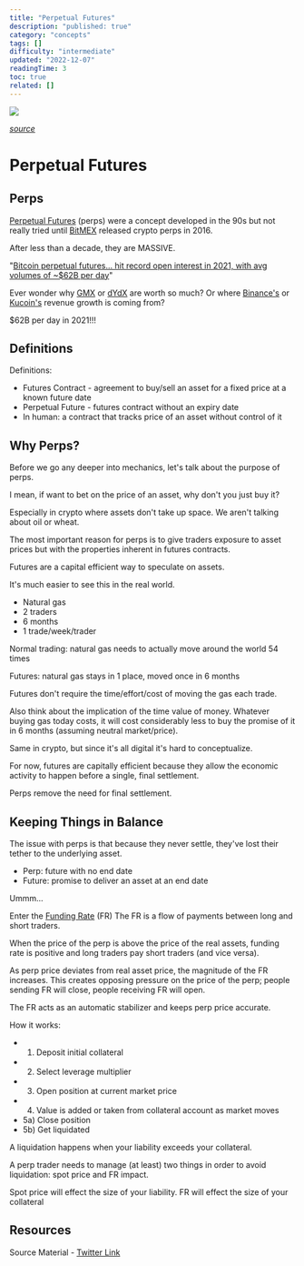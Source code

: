 ```yaml
---
title: "Perpetual Futures"
description: "published: true"
category: "concepts"
tags: []
difficulty: "intermediate"
updated: "2022-12-07"
readingTime: 3
toc: true
related: []
---
```


![](/images/perps-banner.jpeg)

[*source*](https://lh5.googleusercontent.com/ZYRLGOAvU87oNDMzaJi3QACK22TVBUsUIX02ig-wTAvbkp0LOAGYfKeju0I40GEioVWNUvBBXmeQEcwp74DMevgcCpzig9p3yiPsRMDreYtToHWITnjzxShhwMeVldBK4LbCDnG9GwcqNJYDvUWOzC0)

# Perpetual Futures

## Perps

[Perpetual Futures](https://en.wikipedia.org/wiki/Perpetual_futures) (perps) were a concept developed in the 90s but not really tried until [BitMEX](https://www.bitmex.com/) released crypto perps in 2016.

After less than a decade, they are MASSIVE.

"[Bitcoin perpetual futures... hit record open interest in 2021, with avg volumes of ~$62B per day](https://www.livemint.com/market/cryptocurrency/crypto-exchange-crosstower-introduces-perpetual-futures-trading-11649936286414.html)"

Ever wonder why [GMX](https://gmx.io/#/) or [dYdX](https://dydx.exchange/) are worth so much? Or where [Binance's](https://www.binance.com/en) or [Kucoin's](https://www.kucoin.com/) revenue growth is coming from?

$62B per day in 2021!!!

## Definitions

Definitions: 

*   Futures Contract - agreement to buy/sell an asset for a fixed price at a known future date 
*   Perpetual Future - futures contract without an expiry date 
*   In human: a contract that tracks price of an asset without control of it

## Why Perps?

Before we go any deeper into mechanics, let's talk about the purpose of perps. 

I mean, if want to bet on the price of an asset, why don't you just buy it? 

Especially in crypto where assets don't take up space. We aren't talking about oil or wheat.

The most important reason for perps is to give traders exposure to asset prices but with the properties inherent in futures contracts. 

Futures are a capital efficient way to speculate on assets.

It's much easier to see this in the real world. 

*   Natural gas 
*   2 traders 
*   6 months 
*   1 trade/week/trader 

Normal trading: natural gas needs to actually move around the world 54 times 

Futures: natural gas stays in 1 place, moved once in 6 months

Futures don't require the time/effort/cost of moving the gas each trade. 

Also think about the implication of the time value of money. Whatever buying gas today costs, it will cost considerably less to buy the promise of it in 6 months (assuming neutral market/price).

Same in crypto, but since it's all digital it's hard to conceptualize. 

For now, futures are capitally efficient because they allow the economic activity to happen before a single, final settlement. 

Perps remove the need for final settlement.

## Keeping Things in Balance

The issue with perps is that because they never settle, they've lost their tether to the underlying asset. 

*   Perp: future with no end date 
*   Future: promise to deliver an asset at an end date 

Ummm...

Enter the [Funding Rate](https://medium.com/derivadex/what-is-the-funding-rate-for-perpetual-swaps-a0335c4228a9) (FR) The FR is a flow of payments between long and short traders. 

When the price of the perp is above the price of the real assets, funding rate is positive and long traders pay short traders (and vice versa).

As perp price deviates from real asset price, the magnitude of the FR increases. This creates opposing pressure on the price of the perp; people sending FR will close, people receiving FR will open. 

The FR acts as an automatic stabilizer and keeps perp price accurate.

How it works: 

*   1) Deposit initial collateral 
*   2) Select leverage multiplier 
*   3) Open position at current market price 
*   4) Value is added or taken from collateral account as market moves 
*   5a) Close position 
*   5b) Get liquidated

A liquidation happens when your liability exceeds your collateral. 

A perp trader needs to manage (at least) two things in order to avoid liquidation: spot price and FR impact. 

Spot price will effect the size of your liability. FR will effect the size of your collateral

## Resources

Source Material - [Twitter Link](https://twitter.com/logarithmicrex/status/1526275021718577152)

